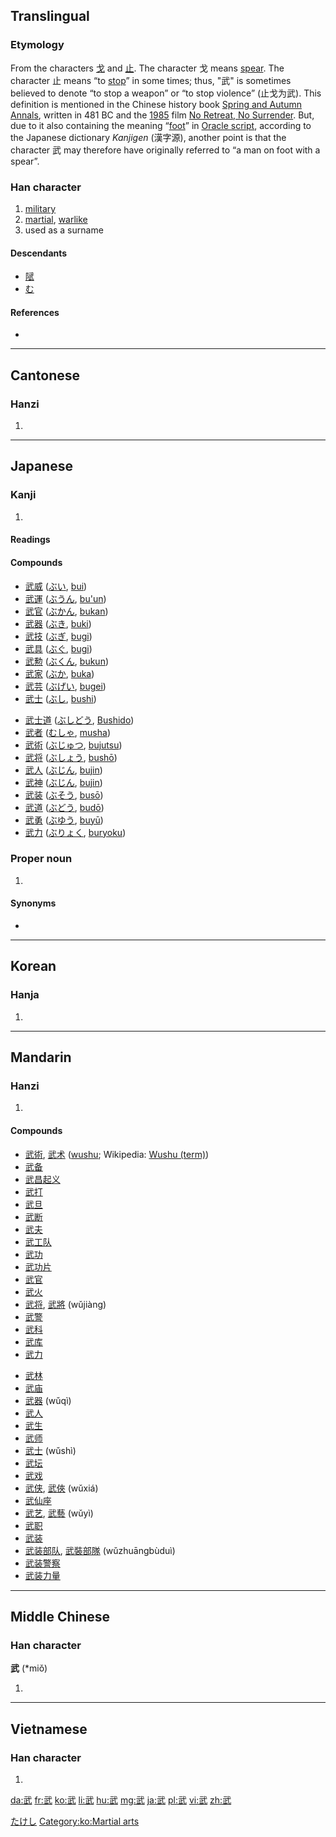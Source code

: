 ==Translingual==

===Etymology===
{{Han compound|止|戈|t1=stop|t2=spear|ls=ic}}

From the characters [[戈]] and [[止]]. The character 戈 means [[spear]]. The character 止 means “to [[stop]]” in some times; thus, "武" is sometimes believed to denote “to stop a weapon” or “to stop violence” (止戈为武). This definition is mentioned in the Chinese history book [[w:Spring and Autumn Annals|Spring and Autumn Annals]], written in 481 BC and the [[w:1985|1985]] film [[w:No Retreat, No Surrender|No Retreat, No Surrender]]. But, due to it also containing the meaning “[[foot]]” in [[w:Oracle script|Oracle script]], according to the Japanese dictionary ''Kanjigen'' (漢字源), another point is that the character 武 may therefore have originally referred to “a man on foot with a spear”.

===Han character===
{{Han char|rn=77|rad=止|as=04|sn=8|four=1314<sub>0</sub>|canj=一心卜中一 (MPYLM)}}

# [[military]]
# [[martial]], [[warlike]]
# used as a surname

====Descendants====
* [[陚]]
* [[む]]

====References====
* {{Han ref|kx=0575.090|dkj=16273|dj=0965.080|hdz=21439.050|uh=6B66|ud=27494|bh=AA5A|bd=43610}}

----

==Cantonese==

===Hanzi===
{{yue-hanzi|jyut=|y=mou5}}

# {{defn|lang=yue|sort=止04}}

----

==Japanese==
===Kanji===
{{ja-kanji|grade=5|rs=止04}}

# {{defn|lang=ja|sort=止04}}

====Readings====
{{ja-readings
|goon=[[む]] (mu)
|kanon=[[ぶ]] (bu)
|kun=[[たけし|たけ.し]] ({{ja-l|武し}}, take.shi)
|nanori=[[う]] (u), [[お]] (o), [[たけし]] (takeshi), [[たけん]] (taken), [[ん]] (n)
}}

====Compounds====
{{top2}}
* [[武威]] ([[ぶい]], [[bui]])
* [[武運]] ([[ぶうん]], [[bu'un]])
* [[武官]] ([[ぶかん]], [[bukan]])
* [[武器]] ([[ぶき]], [[buki]])
* [[武技]] ([[ぶぎ]], [[bugi]])
* [[武具]] ([[ぶぐ]], [[bugi]])
* [[武勲]] ([[ぶくん]], [[bukun]])
* [[武家]] ([[ぶか]], [[buka]])
* [[武芸]] ([[ぶげい]], [[bugei]])
* [[武士]] ([[ぶし]], [[bushi]])
{{mid2}}
* [[武士道]] ([[ぶしどう]], [[Bushido]])
* [[武者]] ([[むしゃ]], [[musha]])
* [[武術]] ([[ぶじゅつ]], [[bujutsu]])
* [[武将]] ([[ぶしょう]], [[bushō]])
* [[武人]] ([[ぶじん]], [[bujin]])
* [[武神]] ([[ぶじん]], [[bujin]])
* [[武装]] ([[ぶそう]], [[busō]])
* [[武道]] ([[ぶどう]], [[budō]])
* [[武勇]] ([[ぶゆう]], [[buyū]])
* [[武力]] ([[ぶりょく]], [[buryoku]])
{{bottom}}

===Proper noun===
{{ja-pos|k|proper|hira=たけし|rom=Takeshi}}

# {{given name|male|lang=ja}}

====Synonyms====
* {{l|ja|仗}}

[[Category:Japanese male given names|たけし]]

----

==Korean==

===Hanja===
{{ko-hanja|hangeul=무|eumhun=|rv=mu|mr=mu|y=mu}}

# {{defn|lang=ko|sort=止04}}

[[Category:ko:Martial arts]]

----

==Mandarin==

===Hanzi===
{{cmn-hanzi|pin=[[wǔ]] ([[wu3]])|wg=wu<sup>3</sup>}}

# {{defn|lang=cmn|sort=止04}}

====Compounds====
{{top2}}
* [[武術]], [[武术]] ([[wushu]]; Wikipedia: [[w:Wushu (term)|Wushu (term)]])
* [[武备]]
* [[武昌起义]]
* [[武打]]
* [[武旦]]
* [[武断]]
* [[武夫]]
* [[武工队]]
* [[武功]]
* [[武功片]]
* [[武官]]
* [[武火]]
* [[武将]], [[武將]] (wǔjiàng)  
* [[武警]]
* [[武科]]
* [[武库]]
* [[武力]]
{{mid2}}
* [[武林]]
* [[武庙]]
* [[武器]] (wǔqì)
* [[武人]]
* [[武生]]
* [[武师]]
* [[武士]] (wǔshì)
* [[武坛]]
* [[武戏]]
* [[武侠]], [[武俠]] (wǔxiá)
* [[武仙座]]
* [[武艺]], [[武藝]] (wǔyì)
* [[武职]]
* [[武装]]
* [[武装部队]], [[武裝部隊]] (wǔzhuāngbùduì)
* [[武装警察]]
* [[武装力量]]
{{bottom}}

----

==Middle Chinese==

===Han character===
'''武''' (*miǒ)<!--asterisk indicates that this is a reconstructed pronunciation-->

# {{defn|lang=zhx-mid|sort=止04}}

----

==Vietnamese==

===Han character===
{{vi-hantu|[[vũ]], [[võ]]|rs=止04}}

# {{defn|lang=vi|sort=止04}}

[[da:武]]
[[fr:武]]
[[ko:武]]
[[li:武]]
[[hu:武]]
[[mg:武]]
[[ja:武]]
[[pl:武]]
[[vi:武]]
[[zh:武]]